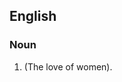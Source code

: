 ==English==

===Noun===
{{en-noun|-}}

# {{alternative spelling of|gynephilia}} (The love of women).